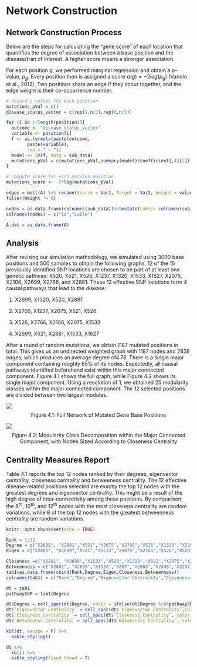 # Network Construction

## Network Construction Process

Below are the steps for calculating the "gene score" of each location that quantifies the degree of association between a base position and the disease/trait of interest. A higher score means a stronger association.

For each position $g$, we performed marginal regression and obtain a p-value, $p_g$. Every position then is assigned a score $\sigma(g) = -2log(p_g)$ (Vandin et al., 2012). Two positions share an edge if they occur together, and the edge weight is their co-occurrence number.

```r
# record p values for each position
mutations_pVal = c()
disease_status_vector = c(rep(1,n/2),rep(0,n/2))

for (i in 1:length(position)){
  outcome <- "disease_status_vector"
  variable <- position[i]
  f <- as.formula(paste(outcome, 
        paste(variable), 
        sep = " ~ "))
  model <- lm(f, data = sub_data)
  mutations_pVal = c(mutations_pVal,summary(model)$coefficient[,4][2])
}

# compute score for each mutated position
mutations_score <- -2*log(mutations_pVal)
```


```r
edges = melt(A) %>% rename(Source = Var1, Target = Var2, Weight = value)%>%mutate(Type = "Undirected") %>% select(Source, Target, Type, Weight) %>% 
filter(Weight != 0)

nodes = as.data.frame(colnames(sub_data))%>%mutate(Lable= colnames(sub_data))
colnames(nodes) = c("Id","Lable")

A.dat = as.data.frame(A)
```

## Analysis

After revising our simulation methodology, we simulated using 3000 base positions and 500 samples to obtain the following graphs. 12 of the 15 previously identified SNP locations are chosen to be part of at least one genetic pathway: X520, X521, X526, X1237, X1320, X1533, X1627, X2075, X2106, X2699, X2766, and X2881. These 12 effective SNP locations form 4 causal pathways that lead to the disease:

1) X2699, X1320, X520, X2881

2) X2766, X1237, X2075, X521, X526

3) X526, X2766, X2106, X2075, X1533

4) X2699, X521, X2881, X1533, X1627

After a round of random mutations, we obtain 1187 mutated positions in total. This gives us an undirected weighted graph with 1187 nodes and 2838 edges, which produces an average degree of4.78. There is a single major component containing roughly 65% of its nodes. Expectedly, all causal pathways identified beforehand exist within this major connected component. Figure 4.1 shows the full graph, while Figure 4.2 shows its single major component. Using a resolution of 1, we obtained 25 modularity classes within the major connected component. The 12 selected positions are divided between two largest modules.

![](mod1Full_3000.png)
$$\text{Figure} \; 4.1 :\; \text{Full Network of Mutated Gene Base Positions}$$

![](mod1Major_3000.png)
$$\text{Figure} \; 4.2 :\; \text {Modularity Class Decomposition within the Major Connected Component, with Nodes Sized According to Closeness Centrality}$$

## Centrality Measures Report

Table 4.1 reports the top 12 nodes ranked by their degrees, eigenvector centrality, closeness centrality and betweeness centrality. The 12 effective disease-related positions selected are exactly the top 12 nodes with the greatest degrees and eigenvector centrality. This might be a result of the high degree of inter-connectivity among these positions. By comparison, the $8^{th}$, $10^{th}$, and $12^{th}$ nodes with the most closeness centrality are random variations, while 8 of the top 12 nodes with the greatest betweenness centrality are random variations.

```r
knitr::opts_chunk$set(echo = TRUE)
```

```r
Rank = 1:12
Degree = c("X2699", "X2881","X521","X2075","X2766","X526","X1533","X520","X1320","X1237","X1627","X2106")
Eigen = c("X2881", "X2699","X521","X1533","X2075","X2766","X526","X520","X1320","X1627","X1237","X2106")

Closeness =c("X2881", "X2699","X1533","X520","X1320","X521","X2075","X2766","X526","X39","X1627","X1889")
Betweenness = c("X2881", "X2699","X1533","X807","X2083","X2438","X2251","X1301","X1806","X1739","X521","X571")
tab1=as.data.frame(cbind(Rank,Degree,Eigen,Closeness,Betweenness))
colnames(tab1) = c("Rank","Degree","Eigenvector Centrality","Closeness Centrality", "Betweeness Centrality")
```
```r
dt = tab1
pathwaySNP = tab1$Degree
```
```r
dt$Degree = cell_spec(dt$Degree, color = ifelse(dt$Degree %in%pathwaySNP, "red", "blue"))
dt$`Eigenvector Centrality` = cell_spec(dt$`Eigenvector Centrality`,color=  ifelse(dt$`Eigenvector Centrality` %in%pathwaySNP, "red", "blue"))
dt$`Closeness Centrality` = cell_spec(dt$`Closeness Centrality`, color = ifelse(dt$`Closeness Centrality` %in%pathwaySNP, "red", "blue"))
dt$`Betweeness Centrality` = cell_spec(dt$`Betweeness Centrality`, color = ifelse(dt$`Betweeness Centrality` %in%pathwaySNP, "red", "blue"))
```


```r
kbl(dt, escape = F) %>%
  kable_styling()
```


```r
dt %>%
  kbl() %>%
  kable_styling(fixed_thead = T)
```

